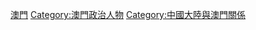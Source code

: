 [[Category:全国政协委员|澳門]]
[[Category:澳門政治人物|Category:澳門政治人物]]
[[Category:中國大陸與澳門關係|Category:中國大陸與澳門關係]]